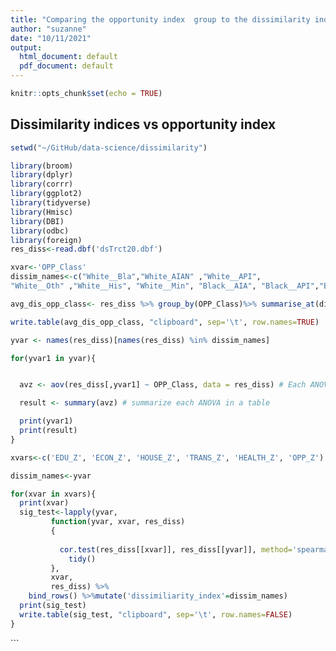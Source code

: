 ```yaml
---
title: "Comparing the opportunity index  group to the dissimilarity index"
author: "suzanne"
date: "10/11/2021"
output:
  html_document: default
  pdf_document: default
---
```


```r
knitr::opts_chunk$set(echo = TRUE)
```

## Dissimilarity indices vs opportunity index

```r
setwd("~/GitHub/data-science/dissimilarity")

library(broom)
library(dplyr)
library(corrr)
library(ggplot2)
library(tidyverse)
library(Hmisc)
library(DBI)
library(odbc)
library(foreign)
res_diss<-read.dbf('dsTrct20.dbf')
```
```r
xvar<-'OPP_Class'
dissim_names<-c("White__Bla","White_AIAN" ,"White__API",
"White__Oth" ,"White__His", "White__Min", "Black__AIA", "Black__API","Black__Oth", "Black__His" ,"AIAN__Asia" ,"AIAN__Othe", "AIAN__Hisp","API__Other" ,"API__Hispa" ,"Other2__Hi")

avg_dis_opp_class<- res_diss %>% group_by(OPP_Class)%>% summarise_at(dissim_names, mean,na.rm=TRUE)

write.table(avg_dis_opp_class, "clipboard", sep='\t', row.names=TRUE)

yvar <- names(res_diss)[names(res_diss) %in% dissim_names]

for(yvar1 in yvar){


  avz <- aov(res_diss[,yvar1] ~ OPP_Class, data = res_diss) # Each ANOVA test iterating through each column of my dataframe

  result <- summary(avz) # summarize each ANOVA in a table

  print(yvar1)
  print(result)
}
```


```r
xvars<-c('EDU_Z', 'ECON_Z', 'HOUSE_Z', 'TRANS_Z', 'HEALTH_Z', 'OPP_Z')

dissim_names<-yvar

for(xvar in xvars){
  print(xvar)
  sig_test<-lapply(yvar,
         function(yvar, xvar, res_diss)
         {
           
           cor.test(res_diss[[xvar]], res_diss[[yvar]], method='spearman') %>%
             tidy()
         },
         xvar,
         res_diss) %>%
    bind_rows() %>%mutate('dissimiliarity_index'=dissim_names)
  print(sig_test)
  write.table(sig_test, "clipboard", sep='\t', row.names=FALSE)
}
```
```
